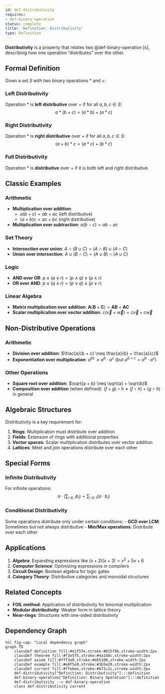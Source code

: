 ```yaml
---
id: def-distributivity
requires:
- def-binary-operation
status: complete
title: 'Definition: Distributivity'
type: Definition
---
```


**Distributivity** is a property that relates two @def-binary-operation[s], describing how one operation "distributes" over the other.

## Formal Definition

Given a set $S$ with two binary operations $*$ and $+$:

### Left Distributivity
Operation $*$ is **left distributive** over $+$ if for all $a, b, c \in S$:
$$a * (b + c) = (a * b) + (a * c)$$

### Right Distributivity
Operation $*$ is **right distributive** over $+$ if for all $a, b, c \in S$:
$$(a + b) * c = (a * c) + (b * c)$$

### Full Distributivity
Operation $*$ is **distributive** over $+$ if it is both left and right distributive.

## Classic Examples

### Arithmetic
- **Multiplication over addition**: 
  - $a(b + c) = ab + ac$ (left distributive)
  - $(a + b)c = ac + bc$ (right distributive)
- **Multiplication over subtraction**: $a(b - c) = ab - ac$

### Set Theory
- **Intersection over union**: $A \cap (B \cup C) = (A \cap B) \cup (A \cap C)$
- **Union over intersection**: $A \cup (B \cap C) = (A \cup B) \cap (A \cup C)$

### Logic
- **AND over OR**: $p \land (q \lor r) = (p \land q) \lor (p \land r)$
- **OR over AND**: $p \lor (q \land r) = (p \lor q) \land (p \lor r)$

### Linear Algebra
- **Matrix multiplication over addition**: $\mathbf{A}(\mathbf{B} + \mathbf{C}) = \mathbf{AB} + \mathbf{AC}$
- **Scalar multiplication over vector addition**: $c(\vec{v} + \vec{w}) = c\vec{v} + c\vec{w}$

## Non-Distributive Operations

### Arithmetic
- **Division over addition**: $\frac{a}{b + c} \neq \frac{a}{b} + \frac{a}{c}$
- **Exponentiation over multiplication**: $a^{bc} \neq a^b \cdot a^c$ (but $a^{b+c} = a^b \cdot a^c$)

### Other Operations
- **Square root over addition**: $\sqrt{a + b} \neq \sqrt{a} + \sqrt{b}$
- **Composition over addition** (when defined): $(f + g) \circ h \neq (f \circ h) + (g \circ h)$ in general

## Algebraic Structures

Distributivity is a key requirement for:

1. **Rings**: Multiplication must distribute over addition
2. **Fields**: Extension of rings with additional properties
3. **Vector spaces**: Scalar multiplication distributes over vector addition
4. **Lattices**: Meet and join operations distribute over each other

## Special Forms

### Infinite Distributivity
For infinite operations:
$$a \cdot \left(\sum_{i \in I} b_i\right) = \sum_{i \in I} (a \cdot b_i)$$

### Conditional Distributivity
Some operations distribute only under certain conditions:
- **GCD over LCM**: Sometimes but not always distributive
- **Min/Max operations**: Distribute over each other

## Applications

1. **Algebra**: Expanding expressions like $(x + 2)(x + 3) = x^2 + 5x + 6$
2. **Computer Science**: Optimizing expressions in compilers
3. **Circuit Design**: Boolean algebra for logic gates
4. **Category Theory**: Distributive categories and monoidal structures

## Related Concepts

- **FOIL method**: Application of distributivity for binomial multiplication
- **Modular distributivity**: Weaker form in lattice theory
- **Near-rings**: Structures with one-sided distributivity

## Dependency Graph

```mermaid
%%| fig-cap: "Local dependency graph"
graph TD
    classDef definition fill:#e1f5fe,stroke:#01579b,stroke-width:2px
    classDef theorem fill:#f3e5f5,stroke:#4a148c,stroke-width:2px
    classDef axiom fill:#fff3e0,stroke:#e65100,stroke-width:2px
    classDef example fill:#e8f5e9,stroke:#1b5e20,stroke-width:2px
    classDef current fill:#ffebee,stroke:#b71c1c,stroke-width:3px
    def-distributivity["Definition: Distributivity"]:::definition
    def-binary-operation["Definition: Binary Operation"]:::definition
    def-distributivity --> def-binary-operation
    class def-distributivity current
```